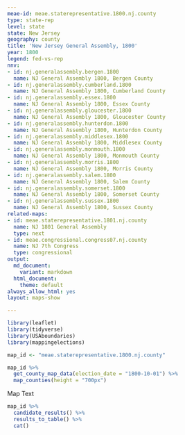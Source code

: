 ```yaml
---
meae-id: meae.staterepresentative.1800.nj.county
type: state-rep
level: state
state: New Jersey
geography: county
title: 'New Jersey General Assembly, 1800'
year: 1800
legend: fed-vs-rep
nnv:
- id: nj.generalassembly.bergen.1800
  name: NJ General Assembly 1800, Bergen County
- id: nj.generalassembly.cumberland.1800
  name: NJ General Assembly 1800, Cumberland County
- id: nj.generalassembly.essex.1800
  name: NJ General Assembly 1800, Essex County
- id: nj.generalassembly.gloucester.1800
  name: NJ General Assembly 1800, Gloucester County
- id: nj.generalassembly.hunterdon.1800
  name: NJ General Assembly 1800, Hunterdon County
- id: nj.generalassembly.middlesex.1800
  name: NJ General Assembly 1800, Middlesex County
- id: nj.generalassembly.monmouth.1800
  name: NJ General Assembly 1800, Monmouth County            
- id: nj.generalassembly.morris.1800
  name: NJ General Assembly 1800, Morris County
- id: nj.generalassembly.salem.1800
  name: NJ General Assembly 1800, Salem County
- id: nj.generalassembly.somerset.1800
  name: NJ General Assembly 1800, Somerset County
- id: nj.generalassembly.sussex.1800
  name: NJ General Assembly 1800, Sussex County        
related-maps:
- id: meae.staterepresentative.1801.nj.county
  name: NJ 1801 General Assembly
  type: next
- id: meae.congressional.congress07.nj.county
  name: NJ 7th Congress
  type: congressional
output:
  md_document:
    variant: markdown
  html_document:
    theme: default
always_allow_html: yes
layout: maps-show

---
```


```r
library(leaflet)
library(tidyverse)
library(USAboundaries)
library(mappingelections)

map_id <- "meae.staterepresentative.1800.nj.county"
```

<div class="map">

```r
map_id %>%
  get_county_map_data(election_date = "1800-10-01") %>%
  map_counties(height = "700px")
```

</div>

Map Text

<div class="results-table">

```r
map_id %>%
  candidate_results() %>%
  results_to_table() %>%
  cat()
```

</div>
